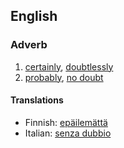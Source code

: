==English==

===Adverb===
{{en-adv|pos=[[without]] a [[doubt]]|-}}

# [[certainly]], [[doubtlessly]]
# [[probably]], [[no doubt]]

====Translations====
{{top}}
*Finnish: [[epäilemättä]]
*Italian: [[senza dubbio]]
{{mid}}
{{bottom}}
